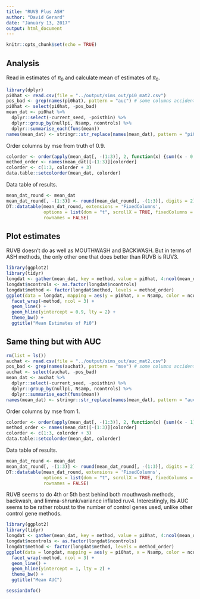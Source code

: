 ```yaml
---
title: "RUVB Plus ASH"
author: "David Gerard"
date: "January 13, 2017"
output: html_document
---
```


```r
knitr::opts_chunk$set(echo = TRUE)
```

## Analysis

Read in estimates of $\pi_0$ and calculate mean of estimates of $\pi_0$.

```r
library(dplyr)
pi0hat <- read.csv(file = "../output/sims_out/pi0_mat2.csv")
pos_bad <- grep(names(pi0hat), pattern = "auc") # some columns accidently have auc instead of pi0hat
pi0hat <- select(pi0hat, -pos_bad)
mean_dat <- pi0hat %>%
  dplyr::select(-current_seed, -poisthin) %>%
  dplyr::group_by(nullpi, Nsamp, ncontrols) %>%
  dplyr::summarise_each(funs(mean))
names(mean_dat) <- stringr::str_replace(names(mean_dat), pattern = "pi0_", replacement = "")
```

Order columns by mse from truth of 0.9.

```r
colorder <- order(apply(mean_dat[, -(1:3)], 2, function(x) {sum((x - 0.9)^2)}), decreasing = FALSE)
method_order <- names(mean_dat)[-(1:3)][colorder]
colorder <- c(1:3, colorder + 3)
data.table::setcolorder(mean_dat, colorder)
```

Data table of results.

```r
mean_dat_round <- mean_dat
mean_dat_round[, -(1:3)] <- round(mean_dat_round[, -(1:3)], digits = 2)
DT::datatable(mean_dat_round, extensions = 'FixedColumns',
              options = list(dom = "t", scrollX = TRUE, fixedColumns = list(leftColumns = 3)),
              rownames = FALSE)
```

## Plot estimates

RUVB doesn't do as well as MOUTHWASH and BACKWASH. But in terms of ASH methods, the only other one that does better than RUVB is RUV3.

```r
library(ggplot2)
library(tidyr)
longdat <- gather(mean_dat, key = method, value = pi0hat, 4:ncol(mean_dat))
longdat$ncontrols <- as.factor(longdat$ncontrols)
longdat$method <- factor(longdat$method, levels = method_order)
ggplot(data = longdat, mapping = aes(y = pi0hat, x = Nsamp, color = ncontrols)) +
  facet_wrap(~method, ncol = 3) +
  geom_line() + 
  geom_hline(yintercept = 0.9, lty = 2) +
  theme_bw() + 
  ggtitle("Mean Estimates of Pi0")
```


## Same thing but with AUC

```r
rm(list = ls())
auchat <- read.csv(file = "../output/sims_out/auc_mat2.csv")
pos_bad <- grep(names(auchat), pattern = "mse") # some columns accidently have mse instead of auc
auchat <- select(auchat, -pos_bad)
mean_dat <- auchat %>%
  dplyr::select(-current_seed, -poisthin) %>%
  dplyr::group_by(nullpi, Nsamp, ncontrols) %>%
  dplyr::summarise_each(funs(mean))
names(mean_dat) <- stringr::str_replace(names(mean_dat), pattern = "auc_", replacement = "")

```

Order columns by mse from 1.

```r
colorder <- order(apply(mean_dat[, -(1:3)], 2, function(x) {sum((x - 1)^2)}), decreasing = FALSE)
method_order <- names(mean_dat)[-(1:3)][colorder]
colorder <- c(1:3, colorder + 3)
data.table::setcolorder(mean_dat, colorder)
```

Data table of results.

```r
mean_dat_round <- mean_dat
mean_dat_round[, -(1:3)] <- round(mean_dat_round[, -(1:3)], digits = 2)
DT::datatable(mean_dat_round, extensions = 'FixedColumns',
              options = list(dom = "t", scrollX = TRUE, fixedColumns = list(leftColumns = 3)),
              rownames = FALSE)
```

RUVB seems to do 4th or 5th best behind both mouthwash methods, backwash, and limma-shrunk/variance inflated ruv4. Interestingly, its AUC seems to be rather robust to the number of control genes used, unlike other control gene methods.

```r
library(ggplot2)
library(tidyr)
longdat <- gather(mean_dat, key = method, value = pi0hat, 4:ncol(mean_dat))
longdat$ncontrols <- as.factor(longdat$ncontrols)
longdat$method <- factor(longdat$method, levels = method_order)
ggplot(data = longdat, mapping = aes(y = pi0hat, x = Nsamp, color = ncontrols)) +
  facet_wrap(~method, ncol = 3) +
  geom_line() + 
  geom_hline(yintercept = 1, lty = 2) +
  theme_bw() +
  ggtitle("Mean AUC")
```

```r
sessionInfo()
```
